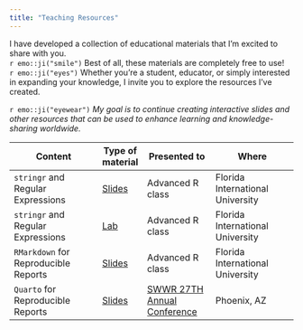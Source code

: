 ```yaml
---
title: "Teaching Resources"
---
```


I have developed a collection of educational materials that I'm excited to share with you.      
`r emo::ji("smile")` Best of all, these materials are completely free to use!     
`r emo::ji("eyes")`  Whether you're a student, educator, or simply interested in expanding your knowledge, I invite you to explore the resources I've created.   


`r emo::ji("eyewear")` *My goal is to continue creating interactive slides and other resources that can be used to enhance learning and knowledge-sharing worldwide.*

| Content                            | Type of material | Presented to                | Where                            |
| ---------------------------------- | ---------------- | --------------------------- | -------------------------------- |
| `stringr` and Regular Expressions    | [Slides](https://ccani007.github.io/stringr_slides/#1)     | Advanced R class            | Florida International University |
| `stringr` and Regular Expressions    | [Lab](https://lcj9js-catalina-canizares.shinyapps.io/lab_str/?_ga=2.91765914.149069591.1678297151-1765971331.1678297151)              | Advanced R class            | Florida International University |
| `RMarkdown` for Reproducible Reports | [Slides](https://ccani007.github.io/advancedR_Slides/#1)     | Advanced R class            | Florida International University |
| `Quarto` for Reproducible Reports                             | [Slides](https://rpubs.com/ccani007/991805)     | [SWWR 27TH Annual Conference](https://sswr.confex.com/sswr/2023/webprogram/Session13742.html) | Phoenix, AZ                      |